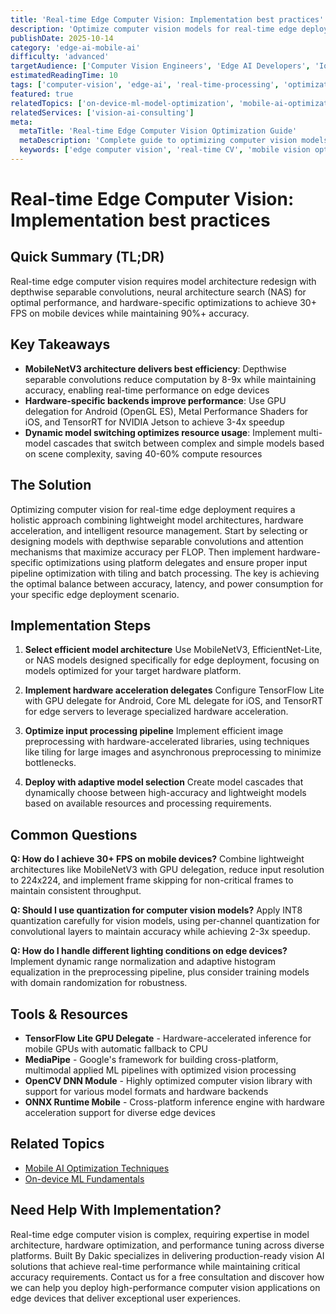 ```yaml
---
title: 'Real-time Edge Computer Vision: Implementation best practices'
description: 'Optimize computer vision models for real-time edge deployment to achieve high-speed inference with minimal latency and power consumption.'
publishDate: 2025-10-14
category: 'edge-ai-mobile-ai'
difficulty: 'advanced'
targetAudience: ['Computer Vision Engineers', 'Edge AI Developers', 'IoT Specialists']
estimatedReadingTime: 10
tags: ['computer-vision', 'edge-ai', 'real-time-processing', 'optimization']
featured: true
relatedTopics: ['on-device-ml-model-optimization', 'mobile-ai-optimization-techniques', 'edge-ai-deployment-strategies', 'federated-learning-mobile-devices', 'battery-efficient-ai-inference-patterns', 'ai-powered-development', 'machine-learning', 'performance-optimization', 'frontend-performance', 'database-architecture']
relatedServices: ['vision-ai-consulting']
meta:
  metaTitle: 'Real-time Edge Computer Vision Optimization Guide'
  metaDescription: 'Complete guide to optimizing computer vision models for real-time edge deployment with latency optimization techniques.'
  keywords: ['edge computer vision', 'real-time CV', 'mobile vision optimization', 'AI latency']
---
```


# Real-time Edge Computer Vision: Implementation best practices

## Quick Summary (TL;DR)

Real-time edge computer vision requires model architecture redesign with depthwise separable convolutions, neural architecture search (NAS) for optimal performance, and hardware-specific optimizations to achieve 30+ FPS on mobile devices while maintaining 90%+ accuracy.

## Key Takeaways

- **MobileNetV3 architecture delivers best efficiency**: Depthwise separable convolutions reduce computation by 8-9x while maintaining accuracy, enabling real-time performance on edge devices
- **Hardware-specific backends improve performance**: Use GPU delegation for Android (OpenGL ES), Metal Performance Shaders for iOS, and TensorRT for NVIDIA Jetson to achieve 3-4x speedup
- **Dynamic model switching optimizes resource usage**: Implement multi-model cascades that switch between complex and simple models based on scene complexity, saving 40-60% compute resources

## The Solution

Optimizing computer vision for real-time edge deployment requires a holistic approach combining lightweight model architectures, hardware acceleration, and intelligent resource management. Start by selecting or designing models with depthwise separable convolutions and attention mechanisms that maximize accuracy per FLOP. Then implement hardware-specific optimizations using platform delegates and ensure proper input pipeline optimization with tiling and batch processing. The key is achieving the optimal balance between accuracy, latency, and power consumption for your specific edge deployment scenario.

## Implementation Steps

1. **Select efficient model architecture**
   Use MobileNetV3, EfficientNet-Lite, or NAS models designed specifically for edge deployment, focusing on models optimized for your target hardware platform.

2. **Implement hardware acceleration delegates**
   Configure TensorFlow Lite with GPU delegate for Android, Core ML delegate for iOS, and TensorRT for edge servers to leverage specialized hardware acceleration.

3. **Optimize input processing pipeline**
   Implement efficient image preprocessing with hardware-accelerated libraries, using techniques like tiling for large images and asynchronous preprocessing to minimize bottlenecks.

4. **Deploy with adaptive model selection**
   Create model cascades that dynamically choose between high-accuracy and lightweight models based on available resources and processing requirements.

## Common Questions

**Q: How do I achieve 30+ FPS on mobile devices?**
Combine lightweight architectures like MobileNetV3 with GPU delegation, reduce input resolution to 224x224, and implement frame skipping for non-critical frames to maintain consistent throughput.

**Q: Should I use quantization for computer vision models?**
Apply INT8 quantization carefully for vision models, using per-channel quantization for convolutional layers to maintain accuracy while achieving 2-3x speedup.

**Q: How do I handle different lighting conditions on edge devices?**
Implement dynamic range normalization and adaptive histogram equalization in the preprocessing pipeline, plus consider training models with domain randomization for robustness.

## Tools & Resources

- **TensorFlow Lite GPU Delegate** - Hardware-accelerated inference for mobile GPUs with automatic fallback to CPU
- **MediaPipe** - Google's framework for building cross-platform, multimodal applied ML pipelines with optimized vision processing
- **OpenCV DNN Module** - Highly optimized computer vision library with support for various model formats and hardware backends
- **ONNX Runtime Mobile** - Cross-platform inference engine with hardware acceleration support for diverse edge devices

## Related Topics

- [Mobile AI Optimization Techniques]({{/topics/mobile-ai-optimization}})
- [On-device ML Fundamentals]({{/topics/on-device-ml}})

## Need Help With Implementation?

Real-time edge computer vision is complex, requiring expertise in model architecture, hardware optimization, and performance tuning across diverse platforms. Built By Dakic specializes in delivering production-ready vision AI solutions that achieve real-time performance while maintaining critical accuracy requirements. Contact us for a free consultation and discover how we can help you deploy high-performance computer vision applications on edge devices that deliver exceptional user experiences.
